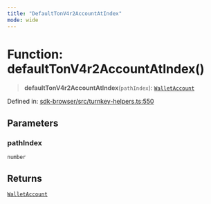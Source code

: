 ```yaml
---
title: "DefaultTonV4r2AccountAtIndex"
mode: wide
---
```

  
# Function: defaultTonV4r2AccountAtIndex()

> **defaultTonV4r2AccountAtIndex**(`pathIndex`): [`WalletAccount`](../WalletAccount/readme)

Defined in: [sdk-browser/src/turnkey-helpers.ts:550](https://github.com/tkhq/sdk/blob/94193410cf3571aa019a0b9408107eeb43e39e16/packages/sdk-browser/src/turnkey-helpers.ts#L550)

## Parameters

### pathIndex

`number`

## Returns

[`WalletAccount`](../WalletAccount/readme)
